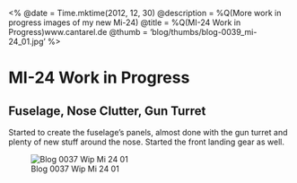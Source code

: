 <%
  @date = Time.mktime(2012, 12, 30)
  @description = %Q(More work in progress images of my new Mi-24)
  @title = %Q(MI-24 Work in Progress)www.cantarel.de
  @thumb = 'blog/thumbs/blog-0039_mi-24_01.jpg'
%>

MI-24 Work in Progress
======================

Fuselage, Nose Clutter, Gun Turret
----------
Started to create the fuselage's panels, almost done with the gun turret and plenty of new stuff around the nose. Started the front landing gear as well.

![Blog 0037 Wip Mi 24 01](/images/blog/blog-0039_mi-24_01.jpg)

